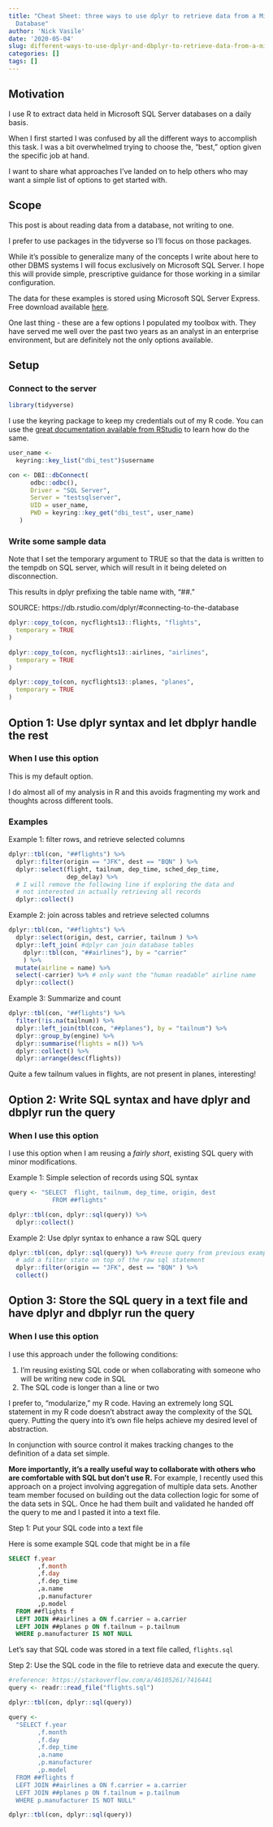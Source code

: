 ```yaml
---
title: "Cheat Sheet: three ways to use dplyr to retrieve data from a Microsoft SQL
  Database"
author: 'Nick Vasile'
date: '2020-05-04'
slug: different-ways-to-use-dplyr-and-dbplyr-to-retrieve-data-from-a-microsoft-sql-database
categories: []
tags: []
---
```


## Motivation

I use R to extract data held in Microsoft SQL Server databases on a daily basis. 

When I first started I was confused by all the different ways to accomplish this task. I was a bit overwhelmed trying to choose the, "best," option given the specific job at hand.

I want to share what approaches I've landed on to help others who may want a simple list of options to get started with.

## Scope 

This post is about reading data from a database, not writing to one.

I prefer to use packages in the tidyverse so I'll focus on those packages.

While it's possible to generalize many of the concepts I write about here to other DBMS systems I will focus exclusively on Microsoft SQL Server. I hope this will provide simple, prescriptive guidance for those working in a similar configuration.

The data for these examples is stored using Microsoft SQL Server Express. Free download available [here](https://www.microsoft.com/en-us/sql-server/sql-server-downloads).

One last thing - these are a few options I populated my toolbox with. They have served me well over the past two years as an analyst in an enterprise environment, but are definitely not the only options available.

## Setup

### Connect to the server
```r
library(tidyverse)
```

I use the keyring package to keep my credentials out of my R code. You can use the [great documentation available from RStudio](https://db.rstudio.com/best-practices/managing-credentials/#encrypt-credentials-with-keyring) to learn how do the same.

```r
user_name <-
  keyring::key_list("dbi_test")$username

con <- DBI::dbConnect(
      odbc::odbc(),
      Driver = "SQL Server",
      Server = "testsqlserver",
      UID = user_name,
      PWD = keyring::key_get("dbi_test", user_name)
   )
```

### Write some sample data 

Note that I set the temporary argument to TRUE so that the data is written to the tempdb on SQL server, which will result in it being deleted on disconnection.

This results in dplyr prefixing the table name with, "##."

SOURCE: https://db.rstudio.com/dplyr/#connecting-to-the-database 

```r
dplyr::copy_to(con, nycflights13::flights, "flights",
  temporary = TRUE
) 

dplyr::copy_to(con, nycflights13::airlines, "airlines",
  temporary = TRUE
) 

dplyr::copy_to(con, nycflights13::planes, "planes",
  temporary = TRUE
) 
```
## Option 1: Use dplyr syntax and let dbplyr handle the rest

### When I use this option

This is my default option. 

I do almost all of my analysis in R and this avoids fragmenting my work and thoughts across different tools.

### Examples

Example 1: filter rows, and retrieve selected columns
```r
dplyr::tbl(con, "##flights") %>%
  dplyr::filter(origin == "JFK", dest == "BQN" ) %>% 
  dplyr::select(flight, tailnum, dep_time, sched_dep_time,
                dep_delay) %>% 
  # I will remove the following line if exploring the data and
  # not interested in actually retrieving all records
  dplyr::collect() 
```

Example 2: join across tables and retrieve selected columns

```r
dplyr::tbl(con, "##flights") %>%
  dplyr::select(origin, dest, carrier, tailnum ) %>% 
  dplyr::left_join( #dplyr can join database tables 
    dplyr::tbl(con, "##airlines"), by = "carrier"
    ) %>% 
  mutate(airline = name) %>% 
  select(-carrier) %>% # only want the "human readable" airline name
  dplyr::collect()
```

Example 3: Summarize and count
```r
dplyr::tbl(con, "##flights") %>% 
  filter(!is.na(tailnum)) %>% 
  dplyr::left_join(tbl(con, "##planes"), by = "tailnum") %>% 
  dplyr::group_by(engine) %>% 
  dplyr::summarise(flights = n()) %>%
  dplyr::collect() %>% 
  dplyr::arrange(desc(flights))
```

Quite a few tailnum values in flights, are not present in planes, interesting!

## Option 2: Write SQL syntax and have dplyr and dbplyr run the query

### When I use this option

I use this option when I am reusing a *fairly short*, existing SQL query 
with minor modifications.

Example 1: Simple selection of records using SQL syntax
```r
query <- "SELECT  flight, tailnum, dep_time, origin, dest 
            FROM ##flights"

dplyr::tbl(con, dplyr::sql(query)) %>% 
  dplyr::collect()

```

Example 2: Use dplyr syntax to enhance a raw SQL query
```r
dplyr::tbl(con, dplyr::sql(query)) %>% #reuse query from previous example
  # add a filter state on top of the raw sql statement
  dplyr::filter(origin == "JFK", dest == "BQN" ) %>% 
  collect()
```

## Option 3: Store the SQL query in a text file and have dplyr and dbplyr run the query

### When I use this option

I use this approach under the following conditions:

1. I'm reusing existing SQL code or when collaborating with someone who will be writing new code in SQL
2. The SQL code is longer than a line or two

I prefer to, "modularize," my R code. Having an extremely long SQL statement 
in my R code doesn't abstract away the complexity of the SQL query. Putting the
query into it's own file helps achieve my desired level of abstraction. 

In conjunction with source control it makes tracking changes to the definition of a
data set simple.

**More importantly, it's a really useful way to collaborate with others who 
are comfortable with SQL but don't use R.** For example, I recently used this 
approach on a project involving aggregation of multiple data sets. 
Another team member focused on building out the data collection logic for 
some of the data sets in SQL. Once he had them built and validated he handed off
the query to me and I pasted it into a text file.

Step 1: Put your SQL code into a text file

Here is some example SQL code that might be in a file
```sql
SELECT f.year
        ,f.month
        ,f.day
        ,f.dep_time
        ,a.name
        ,p.manufacturer
        ,p.model
  FROM ##flights f
  LEFT JOIN ##airlines a ON f.carrier = a.carrier
  LEFT JOIN ##planes p ON f.tailnum = p.tailnum
  WHERE p.manufacturer IS NOT NULL 
```

Let's say that SQL code was stored in a text file called, `flights.sql`

Step 2: Use the SQL code in the file to retrieve data and execute the query.

```r
#reference: https://stackoverflow.com/a/46105261/7416441 
query <- readr::read_file("flights.sql") 

dplyr::tbl(con, dplyr::sql(query))
```

```r
query <- 
  "SELECT f.year
        ,f.month
        ,f.day
        ,f.dep_time
        ,a.name
        ,p.manufacturer
        ,p.model
  FROM ##flights f
  LEFT JOIN ##airlines a ON f.carrier = a.carrier
  LEFT JOIN ##planes p ON f.tailnum = p.tailnum
  WHERE p.manufacturer IS NOT NULL"

dplyr::tbl(con, dplyr::sql(query))
```
